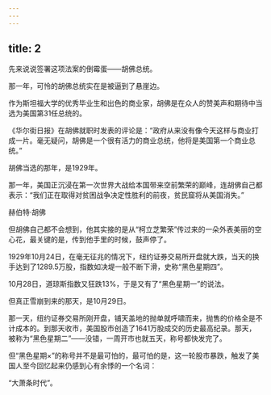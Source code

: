 ```yaml
---
---
---
```

title: 2
---



先来说说签署这项法案的倒霉蛋——胡佛总统。

那一年，可怜的胡佛总统实在是被逼到了悬崖边。

作为斯坦福大学的优秀毕业生和出色的商业家，胡佛是在众人的赞美声和期待中当选为美国第31任总统的。

《华尔街日报》在胡佛就职时发表的评论是：“政府从来没有像今天这样与商业打成一片。毫无疑问，胡佛是一个很有活力的商业总统，他将是美国第一个商业总统。”

胡佛当选的那年，是1929年。

那一年，美国正沉浸在第一次世界大战给本国带来空前繁荣的巅峰，连胡佛自己都表示：“我们正在取得对贫困战争决定性胜利的前夜，贫民窟将从美国消失。”

赫伯特·胡佛



但胡佛自己都不会想到，他其实接的是从“柯立芝繁荣”传过来的一朵外表美丽的空心花，最关键的是，传到他手里的时候，鼓声停了。

1929年10月24日，在毫无征兆的情况下，纽约证券交易所开盘就大跌，当天的换手达到了1289.5万股，指数如决堤一般不断下滑，史称“黑色星期四”。

10月28日，道琼斯指数又狂跌13%，于是又有了“黑色星期一”的说法。

但真正雪崩到来的那天，是10月29日。

那一天，纽约证券交易所刚开盘，铺天盖地的抛单就呼啸而来，抛售的价格全是不计成本的。到那天收市，美国股市创造了1641万股成交的历史最高纪录。那天，被称为“黑色星期二”——没错，一周开市也就五天，称号都快发完了。

但“黑色星期×”的称号并不是最可怕的，最可怕的是，这一轮股市暴跌，触发了美国人至今回忆起来仍感到心有余悸的一个名词：

“大萧条时代”。